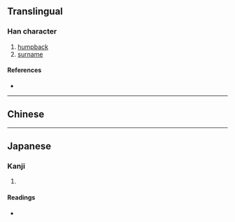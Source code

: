 {{character info/new}}
{{also|僂}}
==Translingual==

===Han character===
{{Han char|rn=9|rad=人|as=09|sn=11|four=|canj=OFDV|ids=⿰亻娄}}

# [[humpback]]
# [[surname]]

====References====
* {{Han ref|kx=0112.071|dkj=00924|dj=0239.140|hdz=10195.020|uh=507B|ud=20603}}

----

==Chinese==
{{zh-see|僂}}

----

==Japanese==

===Kanji===
{{ja-kanji|grade=|rs=人09}}

# {{defn|lang=ja|sort=人09}}

====Readings====
* {{ja-readings|on=[[ろう]] (rō)|kun=}}
